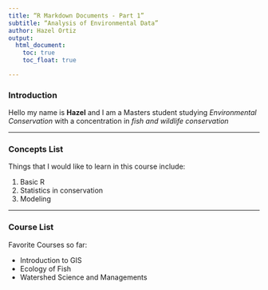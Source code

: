 ```yaml
---
title: “R Markdown Documents - Part 1”
subtitle: “Analysis of Environmental Data”
author: Hazel Ortiz
output:
  html_document:
    toc: true
    toc_float: true

---
```


### Introduction 

Hello my name is **Hazel** and I am a Masters student studying *Environmental Conservation* with a concentration in *fish and wildlife conservation*

***

### Concepts List
Things that I would like to learn in this course include:

1. Basic R
2. Statistics in conservation
3. Modeling

***

### Course List

Favorite Courses so far:

- Introduction to GIS
- Ecology of Fish
- Watershed Science and Managements

